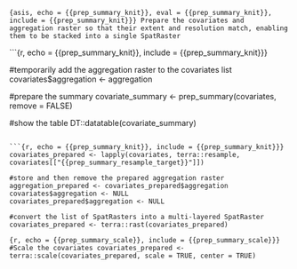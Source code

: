 ```{asis, echo = {{prep_summary_knit}}, eval = {{prep_summary_knit}}, include = {{prep_summary_knit}}}
Prepare the covariates and aggregation raster so that their extent and resolution match, enabling them to be stacked into a single SpatRaster
```

```{r, echo = {{prep_summary_knit}}, include = {{prep_summary_knit}}}

#temporarily add the aggregation raster to the covariates list
covariates$aggregation <- aggregation

#prepare the summary
covariate_summary <- prep_summary(covariates, remove = FALSE)

#show the table
DT::datatable(covariate_summary)
```

```{r, echo = {{prep_summary_knit}}, include = {{prep_summary_knit}}}
covariates_prepared <- lapply(covariates, terra::resample, covariates[["{{prep_summary_resample_target}}"]])

#store and then remove the prepared aggregation raster
aggregation_prepared <- covariates_prepared$aggregation
covariates$aggregation <- NULL
covariates_prepared$aggregation <- NULL

#convert the list of SpatRasters into a multi-layered SpatRaster
covariates_prepared <- terra::rast(covariates_prepared)
```

```{r, echo = {{prep_summary_scale}}, include = {{prep_summary_scale}}}
#Scale the covariates
covariates_prepared <- terra::scale(covariates_prepared, scale = TRUE, center = TRUE)
```
